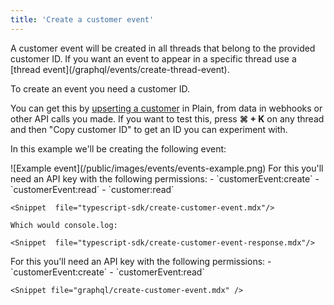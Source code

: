 ```yaml
---
title: 'Create a customer event'
---
```


<Info>
  A customer event will be created in all threads that belong to the provided customer ID. If you
  want an event to appear in a specific thread use a [thread
  event](/graphql/events/create-thread-event).
</Info>

To create an event you need a customer ID.

You can get this by [upserting a customer](/graphql/customers/upsert) in Plain, from data in webhooks or other API calls you made. If you want to test this, press **⌘ + K** on any thread and then "Copy customer ID" to get an ID you can experiment with.

In this example we'll be creating the following event:

<Frame>![Example event](/public/images/events/events-example.png)</Frame>

<Tabs>
  <Tab title="Typescript SDK">
    For this you'll need an API key with the following permissions:
    - `customerEvent:create`
    - `customerEvent:read`
    - `customer:read`

    <Snippet  file="typescript-sdk/create-customer-event.mdx"/>

    Which would console.log:

    <Snippet  file="typescript-sdk/create-customer-event-response.mdx"/>

  </Tab>
  
  <Tab title="GraphQL">
    For this you'll need an API key with the following permissions:
    - `customerEvent:create`
    - `customerEvent:read`

    <Snippet file="graphql/create-customer-event.mdx" />

  </Tab>
</Tabs>
